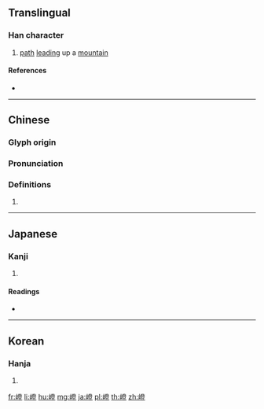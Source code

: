 ==Translingual==

===Han character===
{{Han char|rn=46|rad=山|as=12|sn=15|four=22718|canj=UNOT|ids=⿰山登}}

# [[path]] [[lead]]ing up a [[mountain]]

====References====
* {{Han ref|kx=0320.020|dkj=08482|dj=0620.090|hdz=10799.170|uh=5D9D|ud=23965|bh=BC6A|bd=48234}}

----

==Chinese==
{{zh-forms}}

===Glyph origin===
{{Han etym}}

===Pronunciation===
{{zh-pron
|m=dèng
|c=dang3
|mn=tèng
|mc=y
|oc=y
|ma=
|cat=n
}}

===Definitions===
{{zh-hanzi}}

# {{rfdef|lang=zh}}

----

==Japanese==

===Kanji===
{{ja-kanji|grade=|rs=山12}}

# {{defn|lang=ja|sort=山12}}

====Readings====
* {{ja-readings|on=[[とう]] (tō)|kun=[[さかみち]] (sakamichi)}}

----

==Korean==

===Hanja===
{{ko-hanja|hangeul=등|rv=deung|mr=tŭng}}

# {{defn|lang=ko|sort=山12}}

[[fr:嶝]]
[[li:嶝]]
[[hu:嶝]]
[[mg:嶝]]
[[ja:嶝]]
[[pl:嶝]]
[[th:嶝]]
[[zh:嶝]]